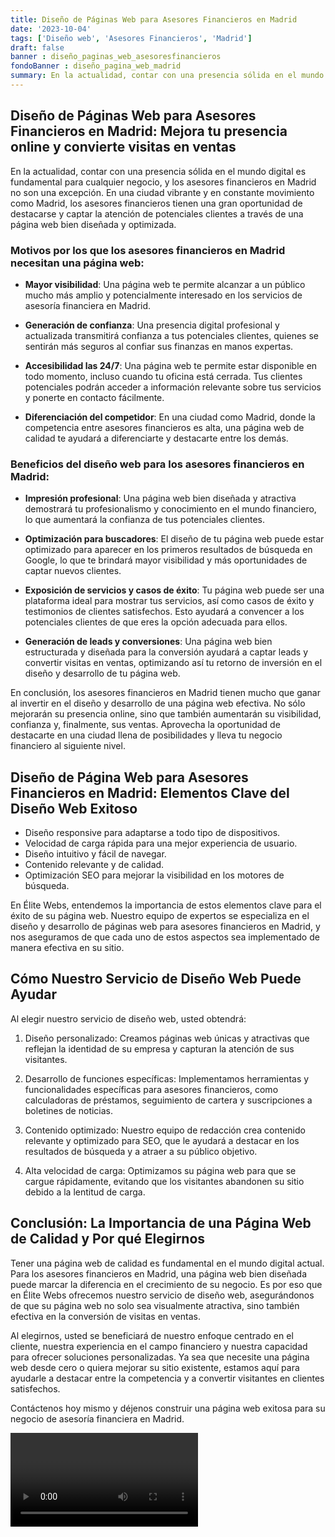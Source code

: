 ```yaml
---
title: Diseño de Páginas Web para Asesores Financieros en Madrid
date: '2023-10-04'
tags: ['Diseño web', 'Asesores Financieros', 'Madrid']
draft: false
banner : diseño_paginas_web_asesoresfinancieros
fondoBanner : diseño_pagina_web_madrid
summary: En la actualidad, contar con una presencia sólida en el mundo digital es fundamental para cualquier negocio, y los asesores financieros en Madrid no son una excepción. En una ciudad vibrante y en constante movimiento como Madrid, los asesores financieros tienen una gran oportunidad de destacarse y captar la atención de potenciales clientes a través de una página web bien diseñada y optimizada.
---
```


## Diseño de Páginas Web para Asesores Financieros en Madrid: Mejora tu presencia online y convierte visitas en ventas

En la actualidad, contar con una presencia sólida en el mundo digital es fundamental para cualquier negocio, y los asesores financieros en Madrid no son una excepción. En una ciudad vibrante y en constante movimiento como Madrid, los asesores financieros tienen una gran oportunidad de destacarse y captar la atención de potenciales clientes a través de una página web bien diseñada y optimizada.

### Motivos por los que los asesores financieros en Madrid necesitan una página web:

- **Mayor visibilidad**: Una página web te permite alcanzar a un público mucho más amplio y potencialmente interesado en los servicios de asesoría financiera en Madrid.

- **Generación de confianza**: Una presencia digital profesional y actualizada transmitirá confianza a tus potenciales clientes, quienes se sentirán más seguros al confiar sus finanzas en manos expertas.

- **Accesibilidad las 24/7**: Una página web te permite estar disponible en todo momento, incluso cuando tu oficina está cerrada. Tus clientes potenciales podrán acceder a información relevante sobre tus servicios y ponerte en contacto fácilmente.

- **Diferenciación del competidor**: En una ciudad como Madrid, donde la competencia entre asesores financieros es alta, una página web de calidad te ayudará a diferenciarte y destacarte entre los demás.

### Beneficios del diseño web para los asesores financieros en Madrid:

- **Impresión profesional**: Una página web bien diseñada y atractiva demostrará tu profesionalismo y conocimiento en el mundo financiero, lo que aumentará la confianza de tus potenciales clientes.

- **Optimización para buscadores**: El diseño de tu página web puede estar optimizado para aparecer en los primeros resultados de búsqueda en Google, lo que te brindará mayor visibilidad y más oportunidades de captar nuevos clientes.

- **Exposición de servicios y casos de éxito**: Tu página web puede ser una plataforma ideal para mostrar tus servicios, así como casos de éxito y testimonios de clientes satisfechos. Esto ayudará a convencer a los potenciales clientes de que eres la opción adecuada para ellos.

- **Generación de leads y conversiones**: Una página web bien estructurada y diseñada para la conversión ayudará a captar leads y convertir visitas en ventas, optimizando así tu retorno de inversión en el diseño y desarrollo de tu página web.

En conclusión, los asesores financieros en Madrid tienen mucho que ganar al invertir en el diseño y desarrollo de una página web efectiva. No sólo mejorarán su presencia online, sino que también aumentarán su visibilidad, confianza y, finalmente, sus ventas. Aprovecha la oportunidad de destacarte en una ciudad llena de posibilidades y lleva tu negocio financiero al siguiente nivel.

<GifSeo />

<Cta />

## Diseño de Página Web para Asesores Financieros en Madrid: Elementos Clave del Diseño Web Exitoso

- Diseño responsive para adaptarse a todo tipo de dispositivos.
- Velocidad de carga rápida para una mejor experiencia de usuario.
- Diseño intuitivo y fácil de navegar.
- Contenido relevante y de calidad.
- Optimización SEO para mejorar la visibilidad en los motores de búsqueda.

En Élite Webs, entendemos la importancia de estos elementos clave para el éxito de su página web. Nuestro equipo de expertos se especializa en el diseño y desarrollo de páginas web para asesores financieros en Madrid, y nos aseguramos de que cada uno de estos aspectos sea implementado de manera efectiva en su sitio.

## Cómo Nuestro Servicio de Diseño Web Puede Ayudar

Al elegir nuestro servicio de diseño web, usted obtendrá:

1. Diseño personalizado: Creamos páginas web únicas y atractivas que reflejan la identidad de su empresa y capturan la atención de sus visitantes.

2. Desarrollo de funciones específicas: Implementamos herramientas y funcionalidades específicas para asesores financieros, como calculadoras de préstamos, seguimiento de cartera y suscripciones a boletines de noticias.

3. Contenido optimizado: Nuestro equipo de redacción crea contenido relevante y optimizado para SEO, que le ayudará a destacar en los resultados de búsqueda y a atraer a su público objetivo.

4. Alta velocidad de carga: Optimizamos su página web para que se cargue rápidamente, evitando que los visitantes abandonen su sitio debido a la lentitud de carga.

## Conclusión: La Importancia de una Página Web de Calidad y Por qué Elegirnos

Tener una página web de calidad es fundamental en el mundo digital actual. Para los asesores financieros en Madrid, una página web bien diseñada puede marcar la diferencia en el crecimiento de su negocio. Es por eso que en Élite Webs ofrecemos nuestro servicio de diseño web, asegurándonos de que su página web no solo sea visualmente atractiva, sino también efectiva en la conversión de visitas en ventas.

Al elegirnos, usted se beneficiará de nuestro enfoque centrado en el cliente, nuestra experiencia en el campo financiero y nuestra capacidad para ofrecer soluciones personalizadas. Ya sea que necesite una página web desde cero o quiera mejorar su sitio existente, estamos aquí para ayudarle a destacar entre la competencia y a convertir visitantes en clientes satisfechos.

Contáctenos hoy mismo y déjenos construir una página web exitosa para su negocio de asesoría financiera en Madrid.

<Video />

<CtaBot job='Asesores Financieros' city='Madrid'/>

<Gmaps query='Madrid+españa+maps' />